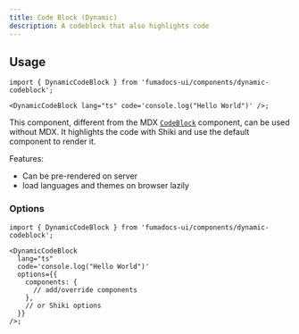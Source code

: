 ```yaml
---
title: Code Block (Dynamic)
description: A codeblock that also highlights code
---
```



<Example />

## Usage

```tsx
import { DynamicCodeBlock } from 'fumadocs-ui/components/dynamic-codeblock';

<DynamicCodeBlock lang="ts" code='console.log("Hello World")' />;
```

This component, different from the MDX [`CodeBlock`](/docs/ui/mdx/codeblock) component, can be used without MDX.
It highlights the code with Shiki and use the default component to render it.

Features:

- Can be pre-rendered on server
- load languages and themes on browser lazily

### Options

```tsx
import { DynamicCodeBlock } from 'fumadocs-ui/components/dynamic-codeblock';

<DynamicCodeBlock
  lang="ts"
  code='console.log("Hello World")'
  options={{
    components: {
      // add/override components
    },
    // or Shiki options
  }}
/>;
```
